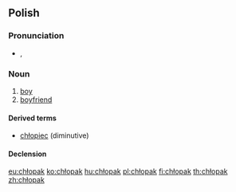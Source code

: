 ==Polish==

===Pronunciation===
* {{IPA|[ˈxwɔpak]|lang=pl}}, {{audio|pl-chłopak.ogg|audio}}

===Noun===
{{head|pl|noun|g=m}}

# [[boy]]
# [[boyfriend]]

====Derived terms====
* [[chłopiec]] (diminutive)

====Declension====
{{pl-decl-noun
|chłopak|chłopacy/chłopaki
|chłopaka|chłopaków
|chłopakowi|chłopakom
|chłopaka|chłopaków
|chłopakiem|chłopakami
|chłopaku|chłopakach
|chłopaku|chłopacy/chłopaki
}}

[[eu:chłopak]]
[[ko:chłopak]]
[[hu:chłopak]]
[[pl:chłopak]]
[[fi:chłopak]]
[[th:chłopak]]
[[zh:chłopak]]